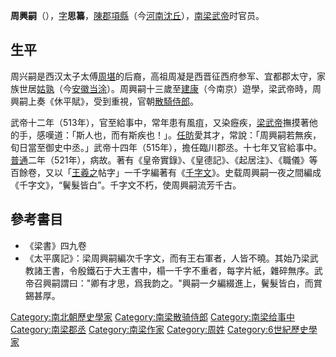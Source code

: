 '''周興嗣'''（{{bd|469年||521年|catIdx=Z周}}），[[表字|字]]'''思纂'''，[[陳郡|陳郡]][[項縣|項縣]]（今[[河南|河南]][[沈丘|沈丘]]），[[梁武帝|南梁武帝]]时官员。

==生平==
周兴嗣是西汉太子太傅[[周堪|周堪]]的后裔，高祖周凝是西晋征西府参军、宜都郡太守，家族世居[[姑孰|姑孰]]（今[[安徽|安徽]][[当涂|当涂]]）。周興嗣十三歲至[[建康|建康]]（今南京）遊學，梁武帝時，周興嗣上奏《休平賦》，受到重視，官朝[[散騎侍郎|散騎侍郎]]。

武帝十二年（513年），官至給事中，常年患有風疽，又染癧疾，[[梁武帝|梁武帝]]撫摸著他的手，感嘆道：「斯人也，而有斯疾也！」。[[任昉|任昉]]愛其才，常說：「周興嗣若無疾，旬日當至御史中丞。」武帝十四年（515年），擔任臨川郡丞。十七年又官給事中。[[普通|普通]]二年（521年），病故。著有《皇帝實錄》、《皇德記》、《起居注》、《職儀》等百餘卷，又以「[[王羲之|王羲之]]帖字」一千字編著有《[[千字文|千字文]]》。史载周興嗣一夜之間編成《千字文》，“鬢髮皆白”。千字文不朽，使周興嗣流芳千古。

==參考書目==
* 《梁書》四九卷
* 《太平廣記》：梁周興嗣編次千字文，而有王右軍者，人皆不曉。其始乃梁武教諸王書，令殷鐵石于大王書中，榻一千字不重者，每字片紙，雜碎無序。武帝召興嗣謂曰："卿有才思，爲我韵之。"興嗣一夕編綴進上，鬢髮皆白，而賞錫甚厚。

[[Category:南北朝歷史學家|Category:南北朝歷史學家]]
[[Category:南梁散骑侍郎|Category:南梁散骑侍郎]]
[[Category:南梁给事中|Category:南梁给事中]]
[[Category:南梁郡丞|Category:南梁郡丞]]
[[Category:南梁作家|Category:南梁作家]]
[[Category:周姓|Category:周姓]]
[[Category:6世紀歷史學家|Category:6世紀歷史學家]]